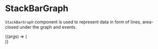 
<Meta title="Lab/StackBarGraph" component={StackBar} />

# StackBarGraph

`StackBarGraph` component is used to represent data
in form of lines, area-closed under the graph and events.

<Canvas>
  <Story
    name="Default"
    args={{
      openSeries: openSeries,
      barSeries: barData,
      unit: "%",
      yLabel: "Chaos",
      yLabelOffset: 35,
      initalxAxisDate: 0,
      handleBarClick: testHandleBarClick,
    }}
  >
    {(args) => (
      <div style={{ width: "60rem", height: "25rem" }}>
        <StackBar {...args} />
      </div>
    )}
  </Story>
</Canvas>

<ArgsTable of={StackBar} />
